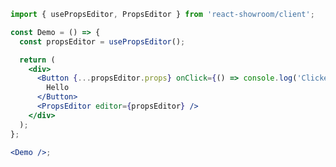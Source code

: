```jsx
import { usePropsEditor, PropsEditor } from 'react-showroom/client';

const Demo = () => {
  const propsEditor = usePropsEditor();

  return (
    <div>
      <Button {...propsEditor.props} onClick={() => console.log('Clicked')}>
        Hello
      </Button>
      <PropsEditor editor={propsEditor} />
    </div>
  );
};

<Demo />;
```

